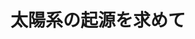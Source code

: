 ﻿---
title: "太陽系の起源を求めて"
category: "理学院"
vol: 13
interviewee: "中澤 清 "
url: ""
tags: ["科学","物理","地球","太陽","モデル"]
pdf: "13-1.pdf"
career: ""
pdfurl: "13-1/13-1.pdf"
preface: "我々の住む地球、太陽系、そして銀河系は、一体どんなプロセスを経て、どのようにしてできたのか。この疑問は、誰しも一度は持ったことがあるのではないだろうか。惑星物理理学院や太陽系形成論などと呼ばれる分野に属するこの問題は、1970年代に入って大きく発展した。アメリカのCameron、ソビエトのSafronov、そして京都大学の林教授が、それぞれ太陽系形成のモデルを発表したのである。現在では、京都大学グループが提唱した通称「Kyoto-model」が主流となっている。そこで今回我々は、この「Kyoto-model」の構築に深く関与され、本学においても太陽系形成論に正面から取り組んでおられる、応用物理理学院科（現地球惑星科学科）の中澤清教授にお話を伺うことにした。"
---
